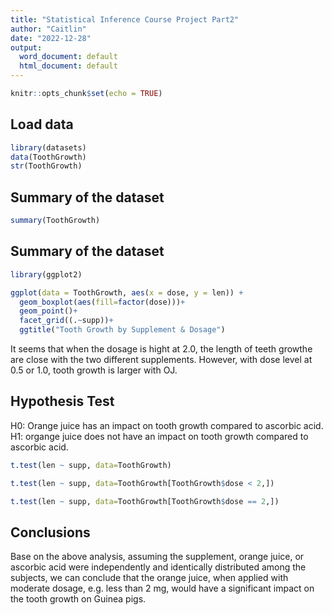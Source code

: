 ```yaml
---
title: "Statistical Inference Course Project Part2"
author: "Caitlin"
date: "2022-12-28"
output:
  word_document: default
  html_document: default
---
```


```r
knitr::opts_chunk$set(echo = TRUE)
```

## Load data
```r
library(datasets)
data(ToothGrowth)
str(ToothGrowth)

```

## Summary of the dataset

```r
summary(ToothGrowth)
```

## Summary of the dataset

```r
library(ggplot2)

ggplot(data = ToothGrowth, aes(x = dose, y = len)) +
  geom_boxplot(aes(fill=factor(dose)))+
  geom_point()+
  facet_grid((.~supp))+
  ggtitle("Tooth Growth by Supplement & Dosage")

```

It seems that when the dosage is hight at 2.0, the length of teeth growthe are close with the two different supplements. However, with dose level at 0.5 or 1.0, tooth growth is larger with OJ. 

## Hypothesis Test

H0: Orange juice has an impact on tooth growth compared to ascorbic acid.
H1: organge juice does not have an impact on tooth growth compared to ascorbic acid.

```r

t.test(len ~ supp, data=ToothGrowth)

t.test(len ~ supp, data=ToothGrowth[ToothGrowth$dose < 2,])

t.test(len ~ supp, data=ToothGrowth[ToothGrowth$dose == 2,])

```

## Conclusions

Base on the above analysis, assuming the supplement, orange juice, or ascorbic acid were independently and identically distributed among the subjects, we can conclude that the orange juice, when applied with moderate dosage, e.g. less than 2 mg, would have a significant impact on the tooth growth on Guinea pigs.